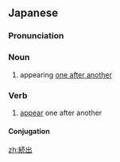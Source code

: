 ==Japanese==
{{ja-kanjitab|ぞく|しゅつ|yomi=on}}

===Pronunciation===
{{ja-pron|ぞくしゅつ|y=on}}

===Noun===
{{ja-noun|ぞくしゅつ}}

# appearing [[one after another]]

===Verb===
{{ja-verb-suru|tr=intrans|ぞくしゅつ}}

# [[appear]] one after another

====Conjugation====
{{ja-suru|ぞくしゅつ}}

[[zh:続出]]